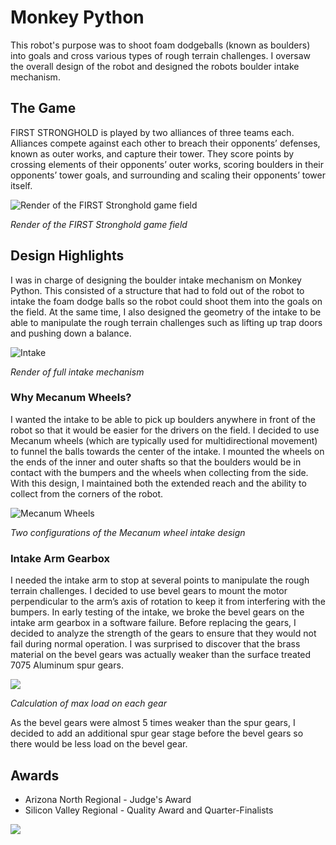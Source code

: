 
<MarkdownWrapper title="Monkey Python">

  # Monkey Python

  This robot's purpose was to shoot foam dodgeballs (known as boulders) into goals and cross various types
  of rough terrain challenges. I oversaw the overall design of the robot and designed the robots boulder
  intake mechanism.

  ## The Game
  FIRST STRONGHOLD is played by two alliances of three teams each. Alliances compete against each other to breach their opponents’ defenses, known as outer works, and capture their tower. They score points by crossing elements of their opponents’ outer works, scoring boulders in their opponents’ tower goals, and surrounding and scaling their opponents’ tower itself.

  ![Render of the FIRST Stronghold game field](/img/stronghold.png)

  *Render of the FIRST Stronghold game field*

  ## Design Highlights
  I was in charge of designing the boulder intake mechanism on Monkey Python. This consisted of a structure that had to fold out of the robot to intake the foam dodge balls so the robot could shoot them into the goals on the field. At the same time, I also designed the geometry of the intake to be able to manipulate the rough terrain challenges such as lifting up trap doors and pushing down a balance.

  ![Intake](/img/intake.jpg)

  *Render of full intake mechanism*

  ### Why Mecanum Wheels?
  I wanted the intake to be able to pick up boulders anywhere in front of the robot so that it would be easier for the drivers on the field. I decided to use Mecanum wheels (which are typically used for multidirectional movement) to funnel the balls towards the center of the intake. I mounted the wheels on the ends of the inner and outer shafts so that the boulders would be in contact with the bumpers and the wheels when collecting from the side. With this design, I maintained both the extended reach and the ability to collect from the corners of the robot.

  ![Mecanum Wheels](/img/mecanum.png)

  *Two configurations of the Mecanum wheel intake design*

  ### Intake Arm Gearbox
  I needed the intake arm to stop at several points to manipulate the rough terrain challenges. I decided to use bevel gears to mount the motor perpendicular to the arm’s axis of rotation to keep it from interfering with the bumpers. In early testing of the intake, we broke the bevel gears on the intake arm gearbox in a software failure. Before replacing the gears, I decided to analyze the strength of the gears to ensure that they would not fail during normal operation. I was surprised to discover that the brass material on the bevel gears was actually weaker than the surface treated 7075 Aluminum spur gears.

  <Image src='/img/monkeypython_gear_calc.png' />

  *Calculation of max load on each gear*

  As the bevel gears were almost 5 times weaker than the spur gears, I decided to add an additional spur gear stage before the bevel gears so there would be less load on the bevel gear.

  ## Awards
  * Arizona North Regional - Judge's Award
  * Silicon Valley Regional - Quality Award and Quarter-Finalists

  <Image src='/img/mpaward.jpg' maxW="md" />

</MarkdownWrapper>